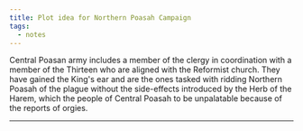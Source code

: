 ```yaml
---
title: Plot idea for Northern Poasah Campaign
tags:
  - notes
---
```


Central Poasan army includes a member of the clergy in coordination with a
member of the Thirteen who are aligned with the Reformist church. They have
gained the King's ear and are the ones tasked with ridding Northern Poasah of
the plague without the side-effects introduced by the Herb of the Harem, which
the people of Central Poasah to be unpalatable because of the reports of orgies.

***
